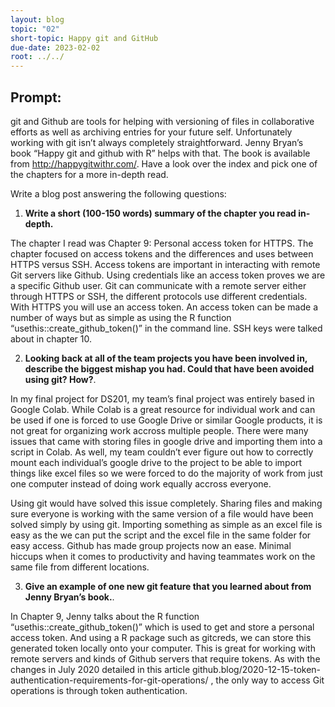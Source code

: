 ```yaml
---
layout: blog
topic: "02"
short-topic: Happy git and GitHub
due-date: 2023-02-02
root: ../../
---
```


## Prompt:

git and Github are tools for helping with versioning of files in collaborative efforts as well as archiving entries for your future self. 
Unfortunately working with git isn't always completely straightforward. 
Jenny Bryan's book "Happy git and github with R" helps with that. The book is available from [http://happygitwithr.com/](http://happygitwithr.com/). Have a look over the index and pick one of the chapters for a more in-depth read.

Write a blog post answering the following questions: 

1. **Write a short (100-150 words) summary of the chapter you read in-depth.**

The chapter I read was Chapter 9: Personal access token for HTTPS. The chapter focused on access tokens and the differences and uses between HTTPS versus SSH. Access tokens are important in interacting with remote Git servers like Github. Using credentials like an access token proves we are a specific Github user. Git can communicate with a remote server either through HTTPS or SSH, the different protocols use different credentials. With HTTPS you will use an access token. An access token can be made a number of ways but as simple as using the R function "usethis::create_github_token()" in the command line. SSH keys were talked about in chapter 10. 

2. **Looking back at all of the team projects you have been involved in, describe the biggest mishap you had. Could that have been avoided using git? How?**. 

In my final project for DS201, my team's final project was entirely based in Google Colab. While Colab is a great resource for individual work and can be used if one is forced to use Google Drive or similar Google products, it is not great for organizing work accross multiple people. There were many issues that came with storing files in google drive and importing them into a script in Colab. As well, my team couldn't ever figure out how to correctly mount each individual's google drive to the project to be able to import things like excel files so we were forced to do the majority of work from just one computer instead of doing work equally accross everyone. 

Using git would have solved this issue completely. Sharing files and making sure everyone is working with the same version of a file would have been solved simply by using git. Importing something as simple as an excel file is easy as the we can put the script and the excel file in the same folder for easy access. Github has made group projects now an ease. Minimal hiccups when it comes to productivity and having teammates work on the same file from different locations. 

3. **Give an example of one new git feature that you learned about from Jenny Bryan's book.**.


In Chapter 9, Jenny talks about the R function "usethis::create_github_token()" which is used to get and store a personal access token. And using a R package such as gitcreds, we can store this generated token locally onto your computer. This is great for working with remote servers and kinds of Github servers that require tokens. As with the changes in July 2020 detailed in this article github.blog/2020-12-15-token-authentication-requirements-for-git-operations/ , the only way to access Git operations is through token authentication.  
